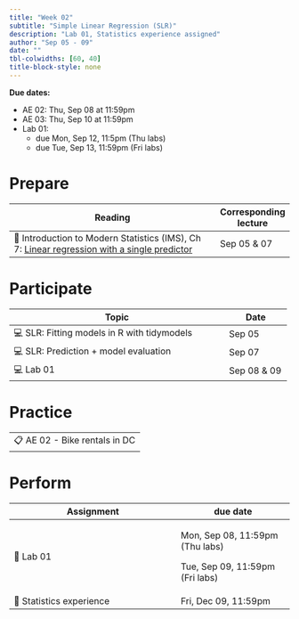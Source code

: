 ```yaml
---
title: "Week 02"
subtitle: "Simple Linear Regression (SLR)"
description: "Lab 01, Statistics experience assigned"
author: "Sep 05 - 09"
date: ""
tbl-colwidths: [60, 40]
title-block-style: none
---
```


::: callout-important
**Due dates:**

-   AE 02: Thu, Sep 08 at 11:59pm
-   AE 03: Thu, Sep 10 at 11:59pm
-   Lab 01:
    -   due Mon, Sep 12, 11:5pm (Thu labs)
    -   due Tue, Sep 13, 11:59pm (Fri labs)
:::

# Prepare

+---------------------------------------------------------------------------------------------------------------------------------------------------+-----------------------+
| Reading                                                                                                                                           | Corresponding lecture |
+===================================================================================================================================================+=======================+
| 📖 Introduction to Modern Statistics (IMS), Ch 7: [Linear regression with a single predictor](https://openintro-ims.netlify.app/model-slr.html)   | Sep 05 & 07           |
+---------------------------------------------------------------------------------------------------------------------------------------------------+-----------------------+

# Participate

+------------------------------------------------------+---------------+
| Topic                                                | Date          |
+======================================================+===============+
| 💻 SLR: Fitting models in R with tidymodels          | Sep 05        |
+------------------------------------------------------+---------------+
| 💻 SLR: Prediction + model evaluation                | Sep 07        |
+------------------------------------------------------+---------------+
| 💻 Lab 01                                            | Sep 08 & 09   |
+------------------------------------------------------+---------------+

# Practice

|                               |
|-------------------------------|
| 📋 AE 02 - Bike rentals in DC |

# Perform

+------------------------------------------------+---------------------------------+
| Assignment                                     | due date                        |
+================================================+=================================+
| 📝 Lab 01                                      | Mon, Sep 08, 11:59pm (Thu labs) |
|                                                |                                 |
|                                                | Tue, Sep 09, 11:59pm (Fri labs) |
+------------------------------------------------+---------------------------------+
| 📝 Statistics experience                       | Fri, Dec 09, 11:59pm            |
+------------------------------------------------+---------------------------------+
